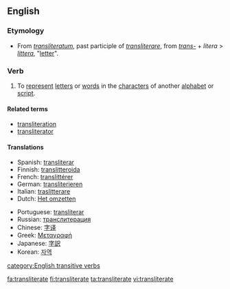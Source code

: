 ==English==

===Etymology===
*From {{L.}} ''[[transliteratum]]'', past participle of ''[[transliterare]]'', from ''[[trans-]]'' + ''litera'' > ''[[littera]]'', "[[letter]]".

===Verb===
{{en-verb|transliterat|ing}}

# {{transitive}} To [[represent]] [[letter]]s or [[word]]s in the [[character]]s of another [[alphabet]] or [[script]].

====Related terms====
*[[transliteration]]
*[[transliterator]]

====Translations====
{{trans-top|To represent letters or words in the characters of another alphabet or script}}
*Spanish: [[transliterar]]
*Finnish: [[translitteroida]]
*French: [[translittérer]]
*German: [[transliterieren]]
*Italian: [[traslitterare]]
*Dutch: [[Het omzetten]]
{{trans-mid}}
*Portuguese: [[transliterar]]
*Russian: [[транслитерация]]
*Chinese: [[字译]]
*Greek: [[Μεταγραφή]]
*Japanese: [[字訳]]
*Korean: [[자역]]
{{trans-bottom}}

[[category:English transitive verbs]]

[[fa:transliterate]]
[[fi:transliterate]]
[[ta:transliterate]]
[[vi:transliterate]]
